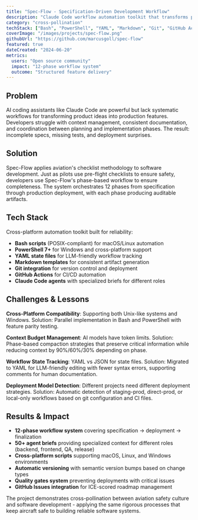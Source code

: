 ```yaml
---
title: "Spec-Flow - Specification-Driven Development Workflow"
description: "Claude Code workflow automation toolkit that transforms product ideas into production releases through structured phases and AI agent orchestration."
category: "cross-pollination"
techStack: ["Bash", "PowerShell", "YAML", "Markdown", "Git", "GitHub Actions"]
coverImage: "/images/projects/spec-flow.png"
githubUrl: "https://github.com/marcusgoll/spec-flow"
featured: true
dateCreated: "2024-06-20"
metrics:
  users: "Open source community"
  impact: "12-phase workflow system"
  outcome: "Structured feature delivery"
---
```


## Problem

AI coding assistants like Claude Code are powerful but lack systematic workflows for transforming product ideas into production features. Developers struggle with context management, consistent documentation, and coordination between planning and implementation phases. The result: incomplete specs, missing tests, and deployment surprises.

## Solution

Spec-Flow applies aviation's checklist methodology to software development. Just as pilots use pre-flight checklists to ensure safety, developers use Spec-Flow's phase-based workflow to ensure completeness. The system orchestrates 12 phases from specification through production deployment, with each phase producing auditable artifacts.

## Tech Stack

Cross-platform automation toolkit built for reliability:
- **Bash scripts** (POSIX-compliant) for macOS/Linux automation
- **PowerShell 7+** for Windows and cross-platform support
- **YAML state files** for LLM-friendly workflow tracking
- **Markdown templates** for consistent artifact generation
- **Git integration** for version control and deployment
- **GitHub Actions** for CI/CD automation
- **Claude Code agents** with specialized briefs for different roles

## Challenges & Lessons

**Cross-Platform Compatibility**: Supporting both Unix-like systems and Windows. Solution: Parallel implementation in Bash and PowerShell with feature parity testing.

**Context Budget Management**: AI models have token limits. Solution: Phase-based compaction strategies that preserve critical information while reducing context by 90%/60%/30% depending on phase.

**Workflow State Tracking**: YAML vs JSON for state files. Solution: Migrated to YAML for LLM-friendly editing with fewer syntax errors, supporting comments for human documentation.

**Deployment Model Detection**: Different projects need different deployment strategies. Solution: Automatic detection of staging-prod, direct-prod, or local-only workflows based on git configuration and CI files.

## Results & Impact

- **12-phase workflow system** covering specification → deployment → finalization
- **50+ agent briefs** providing specialized context for different roles (backend, frontend, QA, release)
- **Cross-platform scripts** supporting macOS, Linux, and Windows environments
- **Automatic versioning** with semantic version bumps based on change types
- **Quality gates system** preventing deployments with critical issues
- **GitHub Issues integration** for ICE-scored roadmap management

The project demonstrates cross-pollination between aviation safety culture and software development - applying the same rigorous processes that keep aircraft safe to building reliable software systems.
